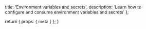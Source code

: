   title: 'Environment variables and secrets',
  description:
    'Learn how to configure and consume environment variables and secrets'
};

  return {
    props: {
      meta
    }
  };
}
